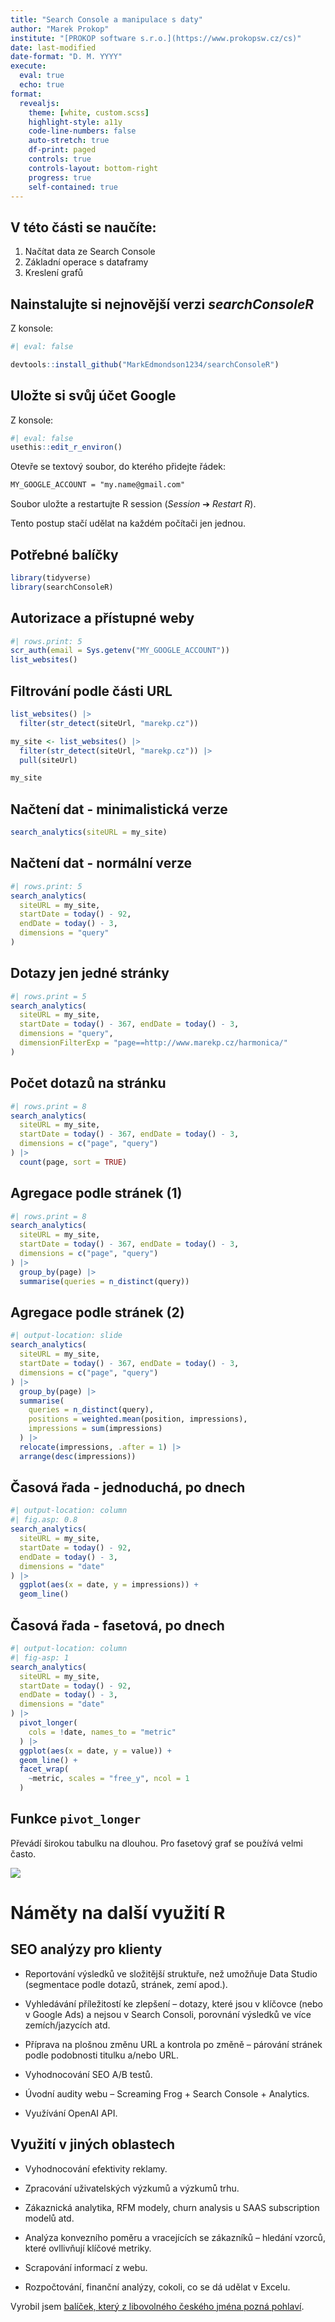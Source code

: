 ```yaml
---
title: "Search Console a manipulace s daty"
author: "Marek Prokop"
institute: "[PROKOP software s.r.o.](https://www.prokopsw.cz/cs)"
date: last-modified
date-format: "D. M. YYYY"
execute: 
  eval: true 
  echo: true
format:
  revealjs:
    theme: [white, custom.scss]
    highlight-style: a11y
    code-line-numbers: false
    auto-stretch: true
    df-print: paged
    controls: true
    controls-layout: bottom-right
    progress: true
    self-contained: true
---
```


## V této části se naučíte:

1. Načítat data ze Search Console
2. Základní operace s dataframy
3. Kreslení grafů


## Nainstalujte si nejnovější verzi *searchConsoleR*

Z konsole:

```r
#| eval: false

devtools::install_github("MarkEdmondson1234/searchConsoleR")
```

## Uložte si svůj účet Google

Z konsole:

```r
#| eval: false
usethis::edit_r_environ()
```

Otevře se textový soubor, do kterého přidejte řádek:

``` default
MY_GOOGLE_ACCOUNT = "my.name@gmail.com"
```

Soubor uložte a restartujte R session (*Session* ➔ *Restart R*). 

Tento postup stačí udělat na každém počítači jen jednou.

## Potřebné balíčky

```r
library(tidyverse)
library(searchConsoleR)
```

## Autorizace a přístupné weby

```r
#| rows.print: 5
scr_auth(email = Sys.getenv("MY_GOOGLE_ACCOUNT"))
list_websites()
```

## Filtrování podle části URL

```r
list_websites() |> 
  filter(str_detect(siteUrl, "marekp.cz"))
```

```r
my_site <- list_websites() |> 
  filter(str_detect(siteUrl, "marekp.cz")) |> 
  pull(siteUrl)

my_site
```

## Načtení dat - minimalistická verze

```r
search_analytics(siteURL = my_site)
```

## Načtení dat - normální verze

```r
#| rows.print: 5
search_analytics(
  siteURL = my_site,
  startDate = today() - 92,
  endDate = today() - 3,
  dimensions = "query"
)
```

## Dotazy jen jedné stránky

```r
#| rows.print = 5
search_analytics(
  siteURL = my_site,
  startDate = today() - 367, endDate = today() - 3,
  dimensions = "query",
  dimensionFilterExp = "page==http://www.marekp.cz/harmonica/"
)
```

## Počet dotazů na stránku {.smaller}

```r
#| rows.print = 8
search_analytics(
  siteURL = my_site,
  startDate = today() - 367, endDate = today() - 3,
  dimensions = c("page", "query")
) |> 
  count(page, sort = TRUE)
```

## Agregace podle stránek (1) {.smaller}

```r
#| rows.print = 8
search_analytics(
  siteURL = my_site,
  startDate = today() - 367, endDate = today() - 3,
  dimensions = c("page", "query")
) |> 
  group_by(page) |> 
  summarise(queries = n_distinct(query))
```

## Agregace podle stránek (2) {.smaller}

```r
#| output-location: slide
search_analytics(
  siteURL = my_site,
  startDate = today() - 367, endDate = today() - 3,
  dimensions = c("page", "query")
) |> 
  group_by(page) |> 
  summarise(
    queries = n_distinct(query),
    positions = weighted.mean(position, impressions),
    impressions = sum(impressions)
  ) |> 
  relocate(impressions, .after = 1) |> 
  arrange(desc(impressions))
```

## Časová řada - jednoduchá, po dnech

```r
#| output-location: column
#| fig.asp: 0.8
search_analytics(
  siteURL = my_site,
  startDate = today() - 92,
  endDate = today() - 3,
  dimensions = "date"
) |> 
  ggplot(aes(x = date, y = impressions)) +
  geom_line()
```

## Časová řada - fasetová, po dnech

```r
#| output-location: column
#| fig-asp: 1
search_analytics(
  siteURL = my_site,
  startDate = today() - 92,
  endDate = today() - 3,
  dimensions = "date"
) |> 
  pivot_longer(
    cols = !date, names_to = "metric"
  ) |> 
  ggplot(aes(x = date, y = value)) +
  geom_line() +
  facet_wrap(
    ~metric, scales = "free_y", ncol = 1
  )
```

## Funkce `pivot_longer`

Převádí širokou tabulku na dlouhou. Pro fasetový graf se používá velmi často.

![](https://jules32.github.io/r-for-excel-users/img/tidyr_pivot_longer.png)


# Náměty na další využití R

## SEO analýzy pro klienty

-   Reportování výsledků ve složitější struktuře, než umožňuje Data Studio (segmentace podle dotazů, stránek, zemí apod.).

-   Vyhledávání příležitostí ke zlepšení -- dotazy, které jsou v klíčovce (nebo v Google Ads) a nejsou v Search Consoli, porovnání výsledků ve více zemích/jazycích atd.

-   Příprava na plošnou změnu URL a kontrola po změně -- párování stránek podle podobnosti titulku a/nebo URL.

-   Vyhodnocování SEO A/B testů.

-   Úvodní audity webu -- Screaming Frog + Search Console + Analytics.

-   Využívání OpenAI API.

## Využití v jiných oblastech

-   Vyhodnocování efektivity reklamy.

-   Zpracování uživatelských výzkumů a výzkumů trhu.

-   Zákaznická analytika, RFM modely, churn analysis u SAAS subscription modelů atd.

-   Analýza konvezního poměru a vracejících se zákazníků -- hledání vzorců, které ovllivňují klíčové metriky.

-   Scrapování informací z webu.

-   Rozpočtování, finanční analýzy, cokoli, co se dá udělat v Excelu.

::: callout-tip
Vyrobil jsem [balíček, který z libovolného českého jména pozná pohlaví](https://github.com/MarekProkop/names.cze).
:::

